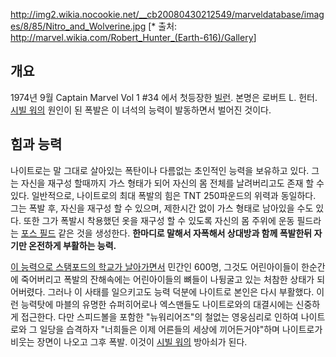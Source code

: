 http://img2.wikia.nocookie.net/__cb20080430212549/marveldatabase/images/8/85/Nitro_and_Wolverine.jpg
[* 출처: http://marvel.wikia.com/Robert_Hunter_(Earth-616)/Gallery]

== 개요 ==
1974년 9월 Captain Marvel Vol 1 #34 에서 첫등장한 [[슈퍼 빌런|빌런]]. 본명은 로버트 L. 헌터. [[시빌 워]]의 원인이 된 폭발은 이 녀석의 능력이 발동하면서 벌어진 것이다.

== 힘과 능력 ==
나이트로는 말 그대로 살아있는 폭탄이나 다름없는 초인적인 능력을 보유하고 있다. 그는 자신을 재구성 할때까지 가스 형태가 되어 자신의 몸 전체를 날려버리고도 존재 할 수 있다. 일반적으로, 나이트로의 최대 폭발의 힘은 TNT 250파운드의 위력과 동일하다. 그는 폭발 후, 자신을 재구성 할 수 있으며, 제한시간 없이 가스 형태로 남아있을 수도 있다. 또한 그가 폭발시 착용했던 옷을 재구성 할 수 있도록 자신의 몸 주위에 운동 필드라는 [[포스 필드]] 같은 것을 생성한다. '''한마디로 말해서 자폭해서 상대방과 함께 폭발한뒤 자기만 온전하게 부활하는 능력.'''

[http://static.comicvine.com/uploads/scale_super/9/98260/2019732-scan0008.jpg 이 능력으로 스탬포드의 학교가 날아가면서] 민간인 600명, 그것도 어린아이들이 한순간에 죽어버리고 폭발의 잔해속에는 어린아이들의 뼈들이 나뒹굴고 있는 처참한 상태가 되어버렸다. 그러나 이 사태를 일으키고도 능력 덕분에 나이트로 본인은 다시 부활했다. 이런 능력탓에 마블의 유명한 슈퍼히어로나 엑스맨들도 나이트로와의 대결시에는 신중하게 접근한다. 다만 스피드볼을 포함한 "뉴워리어즈"의 철없는 영웅심리로 인하여 나이트로와 그 일당을 습격하자 "너희들은 이제 어른들의 세상에 끼어든거야"하며 나이트로가 비웃는 장면이 나오고 그후 폭발. 이것이 [[시빌 워]]의 방아쇠가 된다.
